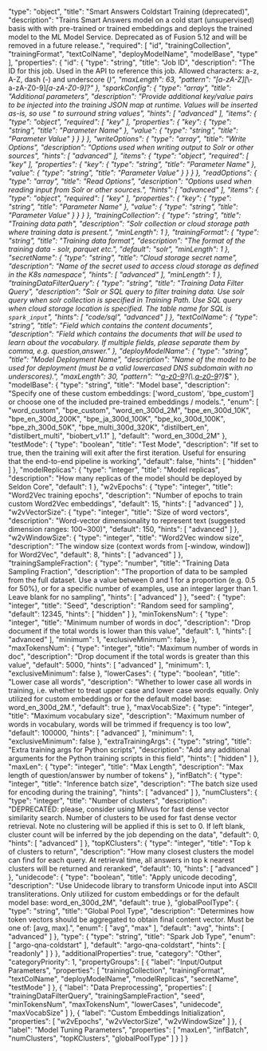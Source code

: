  "type": "object",
  "title": "Smart Answers Coldstart Training (deprecated)",
  "description": "Trains Smart Answers model on a cold start (unsupervised) basis with with pre-trained or trained embeddings and deploys the trained model to the ML Model Service.  Deprecated as of Fusion 5.12 and will be removed in a future release.",
  "required": [
    "id",
    "trainingCollection",
    "trainingFormat",
    "textColName",
    "deployModelName",
    "modelBase",
    "type"
  ],
  "properties": {
    "id": {
      "type": "string",
      "title": "Job ID",
      "description": "The ID for this job. Used in the API to reference this job. Allowed characters: a-z, A-Z, dash (-) and underscore (_)",
      "maxLength": 63,
      "pattern": "[a-zA-Z][_\\-a-zA-Z0-9]*[a-zA-Z0-9]?"
    },
    "sparkConfig": {
      "type": "array",
      "title": "Additional parameters",
      "description": "Provide additional key/value pairs to be injected into the training JSON map at runtime. Values will be inserted as-is, so use \" to surround string values",
      "hints": [
        "advanced"
      ],
      "items": {
        "type": "object",
        "required": [
          "key"
        ],
        "properties": {
          "key": {
            "type": "string",
            "title": "Parameter Name"
          },
          "value": {
            "type": "string",
            "title": "Parameter Value"
          }
        }
      }
    },
    "writeOptions": {
      "type": "array",
      "title": "Write Options",
      "description": "Options used when writing output to Solr or other sources",
      "hints": [
        "advanced"
      ],
      "items": {
        "type": "object",
        "required": [
          "key"
        ],
        "properties": {
          "key": {
            "type": "string",
            "title": "Parameter Name"
          },
          "value": {
            "type": "string",
            "title": "Parameter Value"
          }
        }
      }
    },
    "readOptions": {
      "type": "array",
      "title": "Read Options",
      "description": "Options used when reading input from Solr or other sources.",
      "hints": [
        "advanced"
      ],
      "items": {
        "type": "object",
        "required": [
          "key"
        ],
        "properties": {
          "key": {
            "type": "string",
            "title": "Parameter Name"
          },
          "value": {
            "type": "string",
            "title": "Parameter Value"
          }
        }
      }
    },
    "trainingCollection": {
      "type": "string",
      "title": "Training data path",
      "description": "Solr collection or cloud storage path where training data is present.",
      "minLength": 1
    },
    "trainingFormat": {
      "type": "string",
      "title": "Training data format",
      "description": "The format of the training data - solr, parquet etc.",
      "default": "solr",
      "minLength": 1
    },
    "secretName": {
      "type": "string",
      "title": "Cloud storage secret name",
      "description": "Name of the secret used to access cloud storage as defined in the K8s namespace",
      "hints": [
        "advanced"
      ],
      "minLength": 1
    },
    "trainingDataFilterQuery": {
      "type": "string",
      "title": "Training Data Filter Query",
      "description": "Solr or SQL query to filter training data. Use solr query when solr collection is specified in Training Path. Use SQL query when cloud storage location is specified. The table name for SQL is `spark_input`",
      "hints": [
        "code/sql",
        "advanced"
      ]
    },
    "textColName": {
      "type": "string",
      "title": "Field which contains the content documents",
      "description": "Field which contains the documents that will be used to learn about the vocabulary. If multiple fields, please separate them by comma, e.g. question,answer."
    },
    "deployModelName": {
      "type": "string",
      "title": "Model Deployment Name",
      "description": "Name of the model to be used for deployment (must be a valid lowercased DNS subdomain with no underscores).",
      "maxLength": 30,
      "pattern": "^[a-z0-9]([-a-z0-9]*[a-z0-9])?(\\.[a-z0-9]([-a-z0-9]*[a-z0-9])?)*$"
    },
    "modelBase": {
      "type": "string",
      "title": "Model base",
      "description": "Specify one of these custom embeddings: ['word_custom', 'bpe_custom'] or choose one of the included pre-trained embeddings / models.",
      "enum": [
        "word_custom",
        "bpe_custom",
        "word_en_300d_2M",
        "bpe_en_300d_10K",
        "bpe_en_300d_200K",
        "bpe_ja_300d_100K",
        "bpe_ko_300d_100K",
        "bpe_zh_300d_50K",
        "bpe_multi_300d_320K",
        "distilbert_en",
        "distilbert_multi",
        "biobert_v1.1"
      ],
      "default": "word_en_300d_2M"
    },
    "testMode": {
      "type": "boolean",
      "title": "Test Mode",
      "description": "If set to true, then the training will exit after the first iteration. Useful for ensuring that the end-to-end pipeline is working",
      "default": false,
      "hints": [
        "hidden"
      ]
    },
    "modelReplicas": {
      "type": "integer",
      "title": "Model replicas",
      "description": "How many replicas of the model should be deployed by Seldon Core",
      "default": 1
    },
    "w2vEpochs": {
      "type": "integer",
      "title": "Word2Vec training epochs",
      "description": "Number of epochs to train custom Word2Vec embeddings",
      "default": 15,
      "hints": [
        "advanced"
      ]
    },
    "w2vVectorSize": {
      "type": "integer",
      "title": "Size of word vectors",
      "description": "Word-vector dimensionality to represent text (suggested dimension ranges: 100~300)",
      "default": 150,
      "hints": [
        "advanced"
      ]
    },
    "w2vWindowSize": {
      "type": "integer",
      "title": "Word2Vec window size",
      "description": "The window size (context words from [-window, window]) for Word2Vec",
      "default": 8,
      "hints": [
        "advanced"
      ]
    },
    "trainingSampleFraction": {
      "type": "number",
      "title": "Training Data Sampling Fraction",
      "description": "The proportion of data to be sampled from the full dataset. Use a value between 0 and 1 for a proportion (e.g. 0.5 for 50%), or for a specific number of examples, use an integer larger than 1. Leave blank for no sampling",
      "hints": [
        "advanced"
      ]
    },
    "seed": {
      "type": "integer",
      "title": "Seed",
      "description": "Random seed for sampling",
      "default": 12345,
      "hints": [
        "hidden"
      ]
    },
    "minTokensNum": {
      "type": "integer",
      "title": "Minimum number of words in doc",
      "description": "Drop document if the total words is lower than this value",
      "default": 1,
      "hints": [
        "advanced"
      ],
      "minimum": 1,
      "exclusiveMinimum": false
    },
    "maxTokensNum": {
      "type": "integer",
      "title": "Maximum number of words in doc",
      "description": "Drop document if the total words is greater than this value",
      "default": 5000,
      "hints": [
        "advanced"
      ],
      "minimum": 1,
      "exclusiveMinimum": false
    },
    "lowerCases": {
      "type": "boolean",
      "title": "Lower case all words",
      "description": "Whether to lower case all words in training, i.e. whether to treat upper case and lower case words equally. Only utilized for custom embeddings or for the default model base: word_en_300d_2M.",
      "default": true
    },
    "maxVocabSize": {
      "type": "integer",
      "title": "Maximum vocabulary size",
      "description": "Maximum number of words in vocabulary, words will be trimmed if frequency is too low",
      "default": 100000,
      "hints": [
        "advanced"
      ],
      "minimum": 1,
      "exclusiveMinimum": false
    },
    "extraTrainingArgs": {
      "type": "string",
      "title": "Extra training args for Python scripts",
      "description": "Add any additional arguments for the Python training scripts in this field",
      "hints": [
        "hidden"
      ]
    },
    "maxLen": {
      "type": "integer",
      "title": "Max Length",
      "description": "Max length of question/answer by number of tokens"
    },
    "infBatch": {
      "type": "integer",
      "title": "Inference batch size",
      "description": "The batch size used for encoding during the training",
      "hints": [
        "advanced"
      ]
    },
    "numClusters": {
      "type": "integer",
      "title": "Number of clusters",
      "description": "DEPRECATED: please, consider using Milvus for fast dense vector similarity search. Number of clusters to be used for fast dense vector retrieval. Note no clustering will be applied if this is set to 0. If left blank, cluster count will be inferred by the job depending on the data",
      "default": 0,
      "hints": [
        "advanced"
      ]
    },
    "topKClusters": {
      "type": "integer",
      "title": "Top k of clusters to return",
      "description": "How many closest clusters the model can find for each query. At retrieval time, all answers in top k nearest clusters will be returned and reranked",
      "default": 10,
      "hints": [
        "advanced"
      ]
    },
    "unidecode": {
      "type": "boolean",
      "title": "Apply unicode decoding",
      "description": "Use Unidecode library to transform Unicode input into ASCII transliterations. Only utilized for custom embeddings or for the default model base: word_en_300d_2M",
      "default": true
    },
    "globalPoolType": {
      "type": "string",
      "title": "Global Pool Type",
      "description": "Determines how token vectors should be aggregated to obtain final content vector. Must be one of: [avg, max].",
      "enum": [
        "avg",
        "max"
      ],
      "default": "avg",
      "hints": [
        "advanced"
      ]
    },
    "type": {
      "type": "string",
      "title": "Spark Job Type",
      "enum": [
        "argo-qna-coldstart"
      ],
      "default": "argo-qna-coldstart",
      "hints": [
        "readonly"
      ]
    }
  },
  "additionalProperties": true,
  "category": "Other",
  "categoryPriority": 1,
  "propertyGroups": [
    {
      "label": "Input/Output Parameters",
      "properties": [
        "trainingCollection",
        "trainingFormat",
        "textColName",
        "deployModelName",
        "modelReplicas",
        "secretName",
        "testMode"
      ]
    },
    {
      "label": "Data Preprocessing",
      "properties": [
        "trainingDataFilterQuery",
        "trainingSampleFraction",
        "seed",
        "minTokensNum",
        "maxTokensNum",
        "lowerCases",
        "unidecode",
        "maxVocabSize"
      ]
    },
    {
      "label": "Custom Embeddings Initialization",
      "properties": [
        "w2vEpochs",
        "w2vVectorSize",
        "w2vWindowSize"
      ]
    },
    {
      "label": "Model Tuning Parameters",
      "properties": [
        "maxLen",
        "infBatch",
        "numClusters",
        "topKClusters",
        "globalPoolType"
      ]
    }
  ]
}
